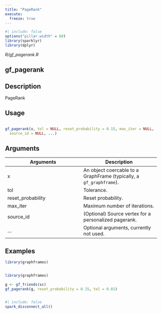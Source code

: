 ```yaml
---
title: "PageRank"
execute:
  freeze: true
---
```


```r
#| include: false
options("pillar.width" = 60)
library(sparklyr) 
library(dplyr)
```

*R/gf_pagerank.R*

## gf_pagerank

## Description
 PageRank 


## Usage
```r
 
gf_pagerank(x, tol = NULL, reset_probability = 0.15, max_iter = NULL, 
  source_id = NULL, ...) 
```

## Arguments
|Arguments|Description|
|---|---|
| x | An object coercable to a GraphFrame (typically, a `gf_graphframe`). |
| tol | Tolerance. |
| reset_probability | Reset probability. |
| max_iter | Maximum number of iterations. |
| source_id | (Optional) Source vertex for a personalized pagerank. |
| ... | Optional arguments, currently not used. |





## Examples
```r
library(graphframes)
 
```
```r
library(graphframes)
 
g <- gf_friends(sc) 
gf_pagerank(g, reset_probability = 0.15, tol = 0.01) 
 
```



```r
#| include: false
spark_disconnect_all()
```
